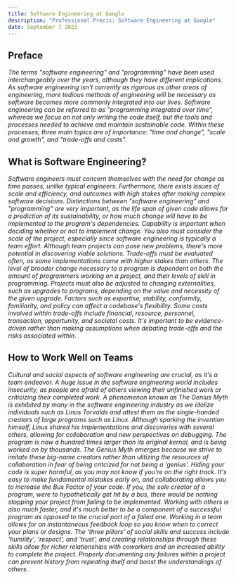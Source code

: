```yaml
---
title: Software Engineering at Google
description: "Professional Precis: Software Engineering at Google"
date: September 7 2023
---
```


## Preface

_The terms "software engineering" and "programming" have been used interchangeably over the years, although they have different implications. 
As software engineering isn't currently as rigorous as other areas of engineering, more tedious methods of engineering will be necessary as 
software becomes more commonly integrated into our lives. Software engineering can be referred to as "programming integrated over time", whereas 
we focus on not only writing the code itself, but the tools and processes needed to achieve and maintain sustainable code. Within these
processes, three main topics are of importance: "time and change", "scale and growth", and "trade-offs and costs"._

## What is Software Engineering?

_Software engineers must concern themselves with the need for change as time passes, unlike typical engineers. Furthermore, there exists issues
of scale and efficiency, and outcomes with high stakes after making complex software decisions. Distinctions between "software engineering" and 
"programming" are very important, as the life span of given code allows for a prediction of its sustainability, or how much change will have to 
be implemented to the program's dependencies. Capability is important when deciding whether or not to implement change. You also must consider
the scale of the project, especially since software engineering is typically a team effort. Although team projects can pose new problems, there's
more potential in discovering viable solutions. Trade-offs must be evaluated often, as some implementations come with higher stakes than others.
The level of broader change necessary to a program is dependent on both the amount of programmers working on a project, and their levels of skill 
in programming. Projects must also be adjusted to changing externalities, such as upgrades to programs, depending on the value and necessity of the
given upgrade. Factors such as expertise, stability, conformity, familiarity, and policy can affect a codebase's flexibility. Some costs involved 
within trade-offs include financial, resource, personnel, transaction, opportunity, and societal costs. It's important to be evidence-driven rather
than making assumptions when debating trade-offs and the risks associated within._

## How to Work Well on Teams

_Cultural and social aspects of software engineering are crucial, as it's a team endeavor. A huge issue in the software engineering world includes 
insecurity, as people are afraid of others viewing their unfinished work or criticizing their completed work. A phenomenon known as The Genius Myth 
is exhibited by many in the software engineering industry as we idolize individuals such as Linus Torvalds and attest them as the single-handed creators
of large programs such as Linux. Although sparking the invention himself, Linus shared his implementations and discoveries with several others, allowing
for collaboration and new perspectives on debugging. The program is now a hundred times larger than its original kernal, and is being worked on by thousands. 
The Genius Myth emerges because we strive to imitate these big-name creators rather than ulitizing the resources of collaboration in fear of being critcized 
for not being a 'genius'. Hiding your code is super harmful, as you may not know if you're on the right track. It's easy to make fundamental mistakes early on,
and collaborating allows you to increase the Bus Factor of your code. If you, the sole creator of a program, were to hypothetically get hit by a bus, there would
be nothing stopping your project from failing to be implemented. Working with others is also much faster, and it's much better to be a component of a successful 
program as opposed to the crucial part of a failed one. Working in a team allows for an instantaneous feedback loop so you know when to correct your plans or 
designs. The 'three pillars' of social skills and success include 'humility', 'respect', and 'trust', and creating relationships through these skills allow for richer 
relationships with coworkers and an increased ability to complete the project. Properly documenting any failures within a project can prevent history from repeating 
itself and boost the understandings of others._
